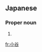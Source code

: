 ==Japanese==
{{ja-kanjitab|こ|たに|yomi=k}}

===Proper noun===
{{ja-pos|こたに|proper}}

# {{surname|lang=ja|sort=こたに}}

[[fr:小谷]]